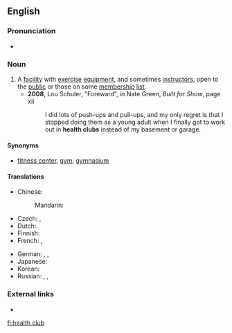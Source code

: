 ==English==
{{wikipedia}}

===Pronunciation===
* {{IPA|/ˈhɛlθ ˌkləb/|lang=en}}

===Noun===
{{en-noun|head=[[health]] [[club]]}}

# A [[facility]] with [[exercise]] [[equipment]], and sometimes [[instructor]]s, open to the [[public]] or those on some [[membership]] [[list]].
#* '''2008''', Lou Schuler, "Foreward", ''in'' Nate Green, ''Built for Show'', page xii
#*: I did lots of push-ups and pull-ups, and my only regret is that I stopped doing them as a young adult when I finally got to work out in '''health clubs''' instead of my basement or garage.

====Synonyms====
* {{sense|facility with exercise equipment}} [[fitness center]], [[gym]], [[gymnasium]]

====Translations====
{{trans-top|facility with exercise equipment}}
* Chinese:
*: Mandarin: {{t|cmn|健身中心|tr=jiànshēn zhōngxīn|sc=Hani}}
* Czech: {{t|cs|fitness centrum|n}}, {{t|cs|fitko|n}}
* Dutch: {{t+|nl|sportschool|m|f}}
* Finnish: {{t+|fi|kuntosali}}
* French: {{t|fr|centre de remise en form|m}}, {{t|fr|centre de fitness|m}}
{{trans-mid}}
* German: {{t+|de|Fitnessstudio|n}}, {{t|de|Sportstudio|n}}, {{t|de|Fitness-Center|n}}
* Japanese: {{t|ja|フィットネスクラブ|tr=fitonesu kurabu|sc=Jpan}}
* Korean: {{t|ko|헬스 클럽|sc=Kore}}
* Russian: {{t|ru|фи́тнес-клуб|m|tr=fítnɛs-klub|sc=Cyrl}}, {{t|ru|спорти́вный клуб|m|sc=Cyrl}}, {{t|ru|спорти́вно-оздорови́тельный центр|m|sc=Cyrl}}
{{trans-bottom}}

===External links===
* {{R:OneLook}}

[[fi:health club]]